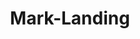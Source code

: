 ---
slug: mark-landing-project
link: /projects/mark-landing-project/
category: 'projects'
title: Mark-Landing
publicData: Sep 11th 2020
pagesCount: 1
pages: 
    - page:
        - image: ../../assets/images/projects/project-120-mark-landing-project/mark-landing-project-0.png
        - title: Главная
sortIdx: 120
---